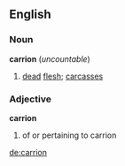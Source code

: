 ==English==
=== Noun ===
'''carrion''' (''uncountable'')

# [[dead]] [[flesh]]; [[carcass]]es

=== Adjective ===
'''carrion'''
# of or pertaining to carrion

[[de:carrion]]